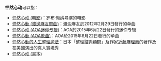 '''怦然心动'''可以指：

* [[怦然心动_(电影)|怦然心动 (电影)]]：罗布·赖纳导演的电影
* [[怦然心動_(渡邊麻友單曲)|怦然心動 (渡邊麻友單曲)]]：渡边麻友於2012年2月29日發行的单曲
* [[怦然心动_(AOA迷你专辑)|怦然心动 (AOA迷你专辑)]]：AOA於2015年6月22日發行的迷你专辑
* [[怦然心動_(AOA歌曲)|怦然心動 (AOA歌曲)]]：AOA於2015年6月22日發行的单曲
* [[怦然心動的人生整理魔法|怦然心動的人生整理魔法]]：日本「整理諮詢顧問」及作家[[近藤麻理惠|近藤麻理惠]]的著作及在美國演出的真人實境秀
* [[怦然心动_(書本)|怦然心动 (書本)]]
{{Disambig|P|Cat=四字消歧义}}